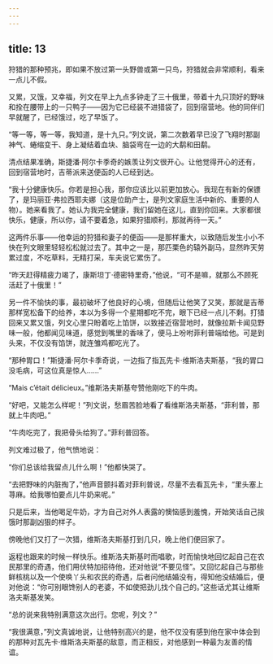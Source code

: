 ```yaml
---
---
---
```

title: 13
---




狩猎的那种预兆，即如果不放过第一头野兽或第一只鸟，狩猎就会非常顺利，看来一点儿不假。

又累，又饿，又幸福，列文在早上九点多钟走了三十俄里，带着十九只顶好的野味和拴在腰带上的一只鸭子——因为它已经装不进猎袋了，回到宿营地。他的同伴们早就醒了，已经饿过，吃了早饭了。

“等一等，等一等，我知道，是十九只。”列文说，第二次数着早已没了飞翔时那副神气、蜷缩变干、身上凝结着血块、脑袋弯在一边的大鹬和田鹬。

清点结果准确，斯捷潘·阿尔卡季奇的嫉羡让列文很开心。让他觉得开心的还有，回到宿营地时，吉蒂派来送便函的人已经到达。

“我十分健康快乐。你若是担心我，那你应该比以前更加放心。我现在有新的保镖了，是玛丽亚·弗拉西耶夫娜（这是位助产士，是列文家庭生活中新的、重要的人物）。她来看我了。她认为我完全健康，我们留她在这儿，直到你回来。大家都很快乐，健康，所以你，请不要着急，如果狩猎顺利，那就再待一天。”

这两件乐事——他幸运的狩猎和妻子的便函——是那样重大，以致随后发生小小不快在列文眼里轻轻松松就过去了。其中之一是，那匹栗色的辕外副马，显然昨天劳累过度，不吃草料，无精打采，车夫说它累伤了。

“昨天赶得精疲力竭了，康斯坦丁·德密特里奇，”他说，“可不是嘛，就那么不顾死活赶了十俄里！”

另一件不愉快的事，最初破坏了他良好的心境，但随后让他笑了又笑，那就是吉蒂那样宽松备下的给养，本以为多得一个星期都吃不完，眼下已经一点儿不剩。打猎回来又累又饿，列文心里只盼着吃上馅饼，以致接近宿营地时，就像拉斯卡闻见野味一般，他都闻见味道，感觉到嘴里的香味了，便马上吩咐菲利普端给他。可是到头来，不仅没有馅饼，就连雏鸡都吃光了。

“那种胃口！”斯捷潘·阿尔卡季奇说，一边指了指瓦先卡·维斯洛夫斯基，“我的胃口没毛病，可这位真是惊人……”

“Mais c’était délicieux。”维斯洛夫斯基夸赞他刚吃下的牛肉。

“好吧，又能怎么样呢！”列文说，愁眉苦脸地看了看维斯洛夫斯基，“菲利普，那就上牛肉吧。”

“牛肉吃完了，我把骨头给狗了。”菲利普回答。

列文难过极了，他气愤地说：

“你们总该给我留点儿什么啊！”他都快哭了。

“去把野味的内脏掏了，”他声音颤抖着对菲利普说，尽量不去看瓦先卡，“里头塞上荨麻。给我哪怕要点儿牛奶来呢。”

只是后来，当他喝足牛奶，才为自己对外人表露的懊恼感到羞愧，开始笑话自己挨饿时那副凶狠的样子。

傍晚他们又打了一次猎，维斯洛夫斯基打到几只，晚上他们便回家了。

返程也跟来的时候一样快乐。维斯洛夫斯基时而唱歌，时而愉快地回忆起自己在农民那里的奇遇，他们用伏特加招待他，还对他说“不要见怪”。又回忆起自己与那些鲜核桃以及一个使唤丫头和农民的奇遇，后者问他结婚没有，得知他没结婚后，便对他说：“你可别眼馋别人的老婆，不如使把劲儿找个自己的。”这些话尤其让维斯洛夫斯基发笑。

“总的说来我特别满意这次出行。您呢，列文？”

“我很满意，”列文真诚地说，让他特别高兴的是，他不仅没有感到他在家中体会到的那种对瓦先卡·维斯洛夫斯基的敌意，而正相反，对他感到一种最为友善的情谊。